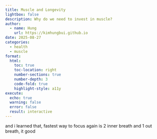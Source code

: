 ```yaml
---
title: Muscle and Longevity
lightbox: false
description: Why do we need to invest in muscle?
author:
  - name: Hung
    url: https://kimhungbui.github.io
date: 2025-08-27
categories:
  - health
  - muscle
format:
  html:
    toc: true
    toc-location: right
    number-sections: true
    number-depth: 3
    code-fold: true
    highlight-style: a11y
execute:
  echo: true
  warning: false
  error: false
  result: interactive
---
```


and i learned that, fastest way to focus again is 2 inner breath and 1 out breath, it good